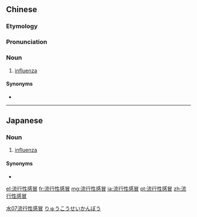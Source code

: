 ==Chinese==
{{zh-forms|type=32}}

===Etymology===
{{rfe|zh}}

===Pronunciation===
{{zh-pron
|m=liúxíngxìng gǎnmào
|c=lau4 hang4 sing3 gam2 mou6
|cat=n
}}

===Noun===
{{zh-noun}}

# [[influenza]]

====Synonyms====
* {{zh-l|流感}}

[[Category:zh:Diseases|水07流行性感冒]]

----

==Japanese==
{{ja-kanjitab|りゅう|こう|せい|かん|ぼう|yomi=o}}

===Noun===
{{ja-noun|りゅうこうせいかんぼう}}

# [[influenza]]

====Synonyms====
* {{ja-r|インフルエンザ}}

[[Category:ja:Diseases|りゅうこうせいかんぼう]]

[[el:流行性感冒]]
[[fr:流行性感冒]]
[[mg:流行性感冒]]
[[ja:流行性感冒]]
[[pt:流行性感冒]]
[[zh:流行性感冒]]